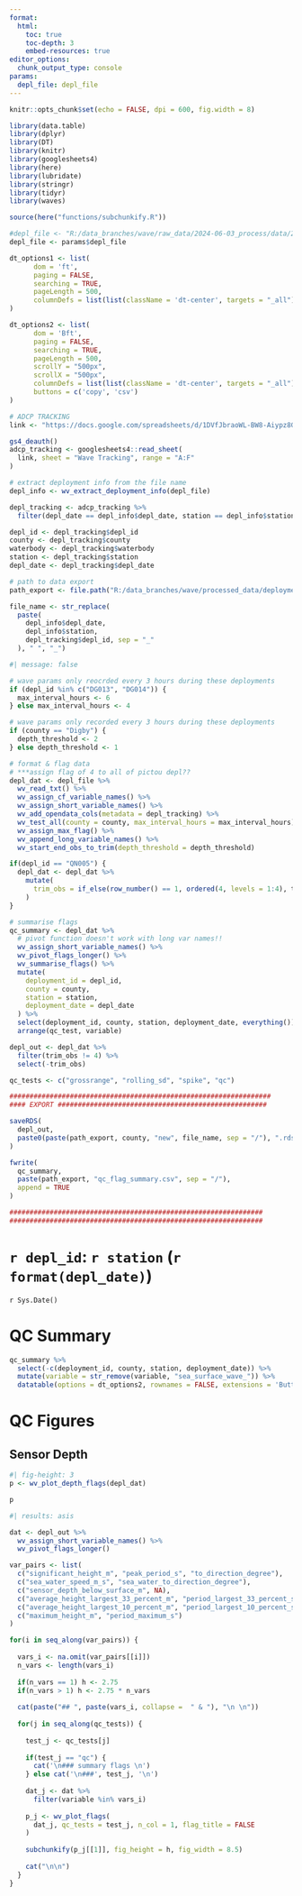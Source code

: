 ```yaml
---
format: 
  html:
    toc: true
    toc-depth: 3
    embed-resources: true
editor_options: 
  chunk_output_type: console
params:
  depl_file: depl_file
---
```


```r
knitr::opts_chunk$set(echo = FALSE, dpi = 600, fig.width = 8)

library(data.table)
library(dplyr)
library(DT)
library(knitr)
library(googlesheets4)
library(here)
library(lubridate)
library(stringr)
library(tidyr)
library(waves)

source(here("functions/subchunkify.R"))

#depl_file <- "R:/data_branches/wave/raw_data/2024-06-03_process/data/2010.10.29 - Jordan Bay - Waves.txt"
depl_file <- params$depl_file

dt_options1 <- list(
      dom = 'ft',
      paging = FALSE,
      searching = TRUE,
      pageLength = 500,
      columnDefs = list(list(className = 'dt-center', targets = "_all"))
)

dt_options2 <- list(
      dom = 'Bft',
      paging = FALSE,
      searching = TRUE,
      pageLength = 500,
      scrollY = "500px",
      scrollX = "500px",
      columnDefs = list(list(className = 'dt-center', targets = "_all")),
      buttons = c('copy', 'csv')
)

# ADCP TRACKING
link <- "https://docs.google.com/spreadsheets/d/1DVfJbraoWL-BW8-Aiypz8GZh1sDS6-HtYCSrnOSW07U/edit#gid=0"

gs4_deauth()
adcp_tracking <- googlesheets4::read_sheet(
  link, sheet = "Wave Tracking", range = "A:F"
) 

# extract deployment info from the file name
depl_info <- wv_extract_deployment_info(depl_file)

depl_tracking <- adcp_tracking %>%
  filter(depl_date == depl_info$depl_date, station == depl_info$station)

depl_id <- depl_tracking$depl_id
county <- depl_tracking$county
waterbody <- depl_tracking$waterbody
station <- depl_tracking$station
depl_date <- depl_tracking$depl_date

# path to data export
path_export <- file.path("R:/data_branches/wave/processed_data/deployment_data")

file_name <- str_replace(
  paste(
    depl_info$depl_date, 
    depl_info$station, 
    depl_tracking$depl_id, sep = "_"
  ), " ", "_")
```

```r
#| message: false

# wave params only reocrded every 3 hours during these deployments
if (depl_id %in% c("DG013", "DG014")) {
  max_interval_hours <- 6
} else max_interval_hours <- 4

# wave params only recorded every 3 hours during these deployments
if (county == "Digby") {
  depth_threshold <- 2
} else depth_threshold <- 1

# format & flag data
# ***assign flag of 4 to all of pictou depl??
depl_dat <- depl_file %>%
  wv_read_txt() %>%
  wv_assign_cf_variable_names() %>%
  wv_assign_short_variable_names() %>% 
  wv_add_opendata_cols(metadata = depl_tracking) %>% 
  wv_test_all(county = county, max_interval_hours = max_interval_hours) %>%
  wv_assign_max_flag() %>% 
  wv_append_long_variable_names() %>% 
  wv_start_end_obs_to_trim(depth_threshold = depth_threshold) 

if(depl_id == "QN005") {
  depl_dat <- depl_dat %>% 
    mutate(
      trim_obs = if_else(row_number() == 1, ordered(4, levels = 1:4), trim_obs)
    )
}

# summarise flags
qc_summary <- depl_dat %>% 
  # pivot function doesn't work with long var names!!
  wv_assign_short_variable_names() %>% 
  wv_pivot_flags_longer() %>% 
  wv_summarise_flags() %>% 
  mutate(
    deployment_id = depl_id,
    county = county, 
    station = station, 
    deployment_date = depl_date
  ) %>% 
  select(deployment_id, county, station, deployment_date, everything()) %>% 
  arrange(qc_test, variable)

depl_out <- depl_dat %>% 
  filter(trim_obs != 4) %>% 
  select(-trim_obs)

qc_tests <- c("grossrange", "rolling_sd", "spike", "qc")

#################################################################
#### EXPORT ####################################################

saveRDS(
  depl_out, 
  paste0(paste(path_export, county, "new", file_name, sep = "/"), ".rds")
)

fwrite(
  qc_summary,
  paste(path_export, "qc_flag_summary.csv", sep = "/"),
  append = TRUE
)

###############################################################
###############################################################

```

# `r depl_id`: `r station` (`r format(depl_date)`)

`r Sys.Date()`

# QC Summary

```r
qc_summary %>% 
  select(-c(deployment_id, county, station, deployment_date)) %>% 
  mutate(variable = str_remove(variable, "sea_surface_wave_")) %>% 
  datatable(options = dt_options2, rownames = FALSE, extensions = 'Buttons')
```

# QC Figures

## Sensor Depth

```r
#| fig-height: 3
p <- wv_plot_depth_flags(depl_dat)

p
```

```r
#| results: asis

dat <- depl_out %>% 
  wv_assign_short_variable_names() %>% 
  wv_pivot_flags_longer()

var_pairs <- list(
  c("significant_height_m", "peak_period_s", "to_direction_degree"),
  c("sea_water_speed_m_s", "sea_water_to_direction_degree"),
  c("sensor_depth_below_surface_m", NA),
  c("average_height_largest_33_percent_m", "period_largest_33_percent_s"),
  c("average_height_largest_10_percent_m", "period_largest_10_percent_s"),
  c("maximum_height_m", "period_maximum_s")
)

for(i in seq_along(var_pairs)) {
  
  vars_i <- na.omit(var_pairs[[i]])
  n_vars <- length(vars_i)
  
  if(n_vars == 1) h <- 2.75
  if(n_vars > 1) h <- 2.75 * n_vars
  
  cat(paste("## ", paste(vars_i, collapse =  " & "), "\n \n"))
  
  for(j in seq_along(qc_tests)) {
    
    test_j <- qc_tests[j]
    
    if(test_j == "qc") {
      cat('\n### summary flags \n')
    } else cat('\n###', test_j, '\n')
    
    dat_j <- dat %>% 
      filter(variable %in% vars_i) 
    
    p_j <- wv_plot_flags(
      dat_j, qc_tests = test_j, n_col = 1, flag_title = FALSE
    )
    
    subchunkify(p_j[[1]], fig_height = h, fig_width = 8.5)
    
    cat("\n\n")
  }
}


```


